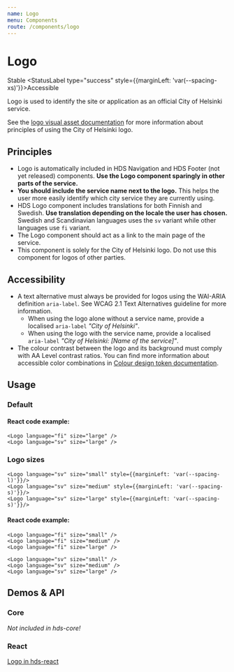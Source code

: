 ```yaml
---
name: Logo
menu: Components
route: /components/logo
---
```




# Logo

<StatusLabel type="info">Stable</StatusLabel>
<StatusLabel type="success" style={{marginLeft: 'var(--spacing-xs)'}}>Accessible</StatusLabel>

<LargeParagraph>
    Logo is used to identify the site or application as an official City of Helsinki service.
</LargeParagraph>

See the [logo visual asset documentation](/visual-assets/logo "City of Helsinki logo") for more information about principles of using the City of Helsinki logo.

## Principles
- Logo is automatically included in HDS Navigation and HDS Footer (not yet released) components. **Use the Logo component sparingly in other parts of the service.**
- **You should include the service name next to the logo.** This helps the user more easily identify which city service they are currently using.
- HDS Logo component includes translations for both Finnish and Swedish. **Use translation depending on the locale the user has chosen.** Swedish and Scandinavian languages uses the `sv` variant while other languages use `fi` variant.
- The Logo component should act as a link to the main page of the service.
- This component is solely for the City of Helsinki logo. Do not use this component for logos of other parties.

## Accessibility
- A text alternative must always be provided for logos using the WAI-ARIA definition `aria-label`. See <Link href="https://www.w3.org/TR/WCAG21/#text-alternatives" external>WCAG 2.1 Text Alternatives guideline</Link> for more information.
    - When using the logo alone without a service name, provide a localised `aria-label` _"City of Helsinki"_.
    - When using the logo with the service name, provide a localised `aria-label` _"City of Helsinki: [Name of the service]"_.
- The colour contrast between the logo and its background must comply with <Link href="https://www.w3.org/TR/WCAG21/#contrast-minimum" external>AA Level contrast ratios</Link>. You can find more information about accessible color combinations in [Colour design token documentation](/design-tokens/colour).


## Usage

### Default

<Playground>
    <Logo language="fi" size="large" />
    <Logo language="sv" size="large" style={{marginLeft: 'var(--spacing-s)'}}/>
</Playground>

#### React code example:
```tsx
<Logo language="fi" size="large" />
<Logo language="sv" size="large" />
```

### Logo sizes

<Playground>
    <Logo language="fi" size="small" />
    <Logo language="fi" size="medium" style={{marginLeft: 'var(--spacing-s)'}}/>
    <Logo language="fi" size="large" style={{marginLeft: 'var(--spacing-s)'}}/>

    <Logo language="sv" size="small" style={{marginLeft: 'var(--spacing-l)'}}/>
    <Logo language="sv" size="medium" style={{marginLeft: 'var(--spacing-s)'}}/>
    <Logo language="sv" size="large" style={{marginLeft: 'var(--spacing-s)'}}/>
</Playground>

#### React code example:
```tsx
<Logo language="fi" size="small" />
<Logo language="fi" size="medium" />
<Logo language="fi" size="large" />

<Logo language="sv" size="small" />
<Logo language="sv" size="medium" />
<Logo language="sv" size="large" />
```

## Demos & API

### Core

_Not included in hds-core!_

### React

[Logo in hds-react](/storybook/react/?path=/story/components-logo--playground)

